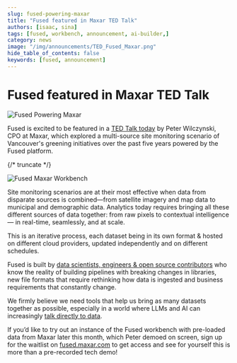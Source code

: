 ```yaml
---
slug: fused-powering-maxar
title: "Fused featured in Maxar TED Talk"
authors: [isaac, sina]
tags: [fused, workbench, announcement, ai-builder,]
category: news
image: "/img/announcements/TED_Fused_Maxar.png"
hide_table_of_contents: false
keywords: [fused, announcement]
---
```


# Fused featured in Maxar TED Talk

![Fused Powering Maxar](/img/announcements/TED_Fused_Maxar.png)

Fused is excited to be featured in a [TED Talk today](https://www.ted.com/talks/peter_wilczynski_the_multidimensional_magic_of_modern_maps) by Peter Wilczynski, CPO at Maxar, which explored a multi-source site monitoring scenario of Vancouver's greening initiatives over the past five years powered by the Fused platform.

{/* truncate */}

![Fused Maxar Workbench](/img/announcements/fused_maxar_workbench.png)

Site monitoring scenarios are at their most effective when data from disparate sources is combined—from satellite imagery and map data to municipal and demographic data. Analytics today requires bringing all these different sources of data together: from raw pixels to contextual intelligence — in real-time, seamlessly, and at scale.

This is an iterative process, each dataset being in its own format & hosted on different cloud providers, updated independently and on different schedules.

Fused is built by [data scientists, engineers & open source contributors](/blog/why-fused/) who know the reality of building pipelines with breaking changes in libraries, new file formats that require rethinking how data is ingested and business requirements that constantly change.

We firmly believe we need tools that help us bring as many datasets together as possible, especially in a world where LLMs and AI can increasingly [talk directly to data](/blog/announcing-fused-ai-builder/).

If you’d like to try out an instance of the Fused workbench with pre-loaded data from Maxar later this month, which Peter demoed on screen, sign up for the waitlist on [fused.maxar.com](https://fused.maxar.com/) to get access and see for yourself this is more than a pre-recorded tech demo!
